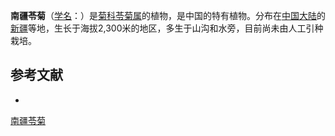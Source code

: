 {{Speciesbox
| name = 南疆苓菊
| status = 
| status_system = 
| image =
| genus = Jurinea
| species = kaschgarica
| authority = Iljin
}}

'''南疆苓菊'''（[[学名|学名]]：{{lang|la|''Jurinea kaschgarica''}}）是[[菊科|菊科]][[苓菊属|苓菊属]]的植物，是中国的特有植物。分布在[[中国大陆|中国大陆]]的[[新疆|新疆]]等地，生长于海拔2,300米的地区，多生于山沟和水旁，目前尚未由人工引种栽培。

== 参考文献 ==
<div class="references-small">
* {{cite web| url =http://www.bioinfo.cn/db05/KmzwSpecies.php?action=view&id=4932| title =南疆苓菊| work =《中国高等植物数据库全库》| publisher =中国科学院微生物研究所| author =昆明植物研究所| accessdate =2009-02-25| deadurl =yes| archiveurl =https://web.archive.org/web/20160305060139/http://www.bioinfo.cn/db05/KmzwSpecies.php?action=view&id=4932| archivedate =2016-03-05}}
</div>
{{Taxonbar|from=Q10908752}}

[[Category:苓菊属|南疆苓菊]]


{{植物小作品}}